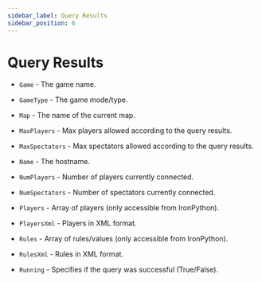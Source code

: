 ```yaml
---
sidebar_label: Query Results
sidebar_position: 6
---
```


# Query Results

- `Game` - The game name.

- `GameType` - The game mode/type.

- `Map` - The name of the current map.

- `MaxPlayers` - Max players allowed according to the query results.

- `MaxSpectators` - Max spectators allowed according to the query results.

- `Name` - The hostname.

- `NumPlayers` - Number of players currently connected.

- `NumSpectators` - Number of spectators currently connected.

- `Players` - Array of players (only accessible from IronPython).

- `PlayersXml` - Players in XML format.

- `Rules` - Array of rules/values (only accessible from IronPython).

- `RulesXml` - Rules in XML format.

- `Running` - Specifies if the query was successful (True/False).
